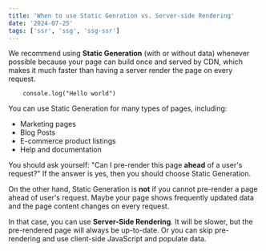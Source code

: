 ```yaml
---
title: 'When to use Static Genration vs. Server-side Rendering'
date: '2024-07-25'
tags: ['ssr', 'ssg', 'ssg-ssr']
---
```


We recommend using **Static Generation** (with or without data) whenever possible because your page can build once and served by CDN, which makes it much faster than having a server render the page on every request.

```tsx
    console.log("Hello world")
```

You can use Static Generation for many types of pages, including:

- Marketing pages
- Blog Posts
- E-commerce product listings
- Help and documentation

You should ask yourself: "Can I pre-render this page **ahead** of a user's request?" If the answer is yes, then you should choose Static Generation.

On the other hand, Static Generation is **not** if you cannot pre-render a page ahead of user's request. Maybe your page shows frequently updated data and the page content changes on every request.

In that case, you can use **Server-Side Rendering**. It will be slower, but the pre-rendered page will always be up-to-date. Or you can skip pre-rendering and use client-side JavaScript and populate data.

